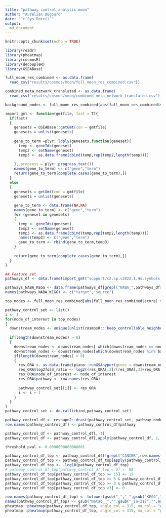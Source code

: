 ```yaml
---
title: "pathway control analysis moon"
author: "Aurelien Dugourd"
date: "`r Sys.Date()`"
output:
  md_document
---
```


```r
knitr::opts_chunk$set(echo = TRUE)
```

```r
library(readr)
library(pheatmap)
library(cosmosR)
library(decoupleR)
library(GSEABase)
```

```r
full_moon_res_combined <- as.data.frame(
  read_csv("results/cosmos/moon/full_moon_res_combined.csv"))

combined_meta_network_translated <- as.data.frame(
  read_csv("results/cosmos/moon/combined_meta_network_translated.csv"))

background_nodes <- full_moon_res_combined[abs(full_moon_res_combined$score) > 1,"source"]
```

```r
import_gmt <- function(gmtfile, fast = T){
  if(fast)
  {
    genesets = GSEABase::getGmt(con = gmtfile)
    genesets = unlist(genesets)
    
    gene_to_term =plyr::ldply(genesets,function(geneset){
      temp <- geneIds(geneset)
      temp2 <- setName(geneset)
      temp3 <- as.data.frame(cbind(temp,rep(temp2,length(temp))))
      
    },.progress = plyr::progress_text())
    names(gene_to_term) <- c("gene","term")
    return(gene_to_term[complete.cases(gene_to_term),])
  }
  else
  {
    genesets = getGmt(con = gmtfile)
    genesets = unlist(genesets)
    
    gene_to_term <- data.frame(NA,NA)
    names(gene_to_term) <- c("gene","term")
    for (geneset in genesets)
    {
      temp <- geneIds(geneset)
      temp2 <- setName(geneset)
      temp3 <- as.data.frame(cbind(temp,rep(temp2,length(temp))))
      names(temp3) <- c("gene","term")
      gene_to_term <- rbind(gene_to_term,temp3)
    }
    
    return(gene_to_term[complete.cases(gene_to_term),])
  }
}

## Feature set
pathways_df <- data.frame(import_gmt("support/c2.cp.v2022.1.Hs.symbols.gmt"))

pathways_NABA_KEGG <- data.frame(pathways_df[grepl("NABA_",pathways_df$term) |  grepl("KEGG_",pathways_df$term),])
names(pathways_NABA_KEGG) <- c("target","source")
```

```r
top_nodes <- full_moon_res_combined[abs(full_moon_res_combined$score) > 2,"source"]

pathway_control_set <- list()
i <- 1
for(node_of_interest in top_nodes)
{
  downstream_nodes <- unique(unlist(cosmosR:::keep_controllable_neighbours(combined_meta_network_translated, n_steps = 2, input_nodes = node_of_interest)[,c(1,2)]))
  
  if(length(downstream_nodes) > 0)
  {
    downstream_nodes <- downstream_nodes[-which(downstream_nodes == node_of_interest)]
    downstream_nodes <- downstream_nodes[which(downstream_nodes %in% background_nodes)]
    if(length(downstream_nodes) > 0)
    {
      res_ORA <- as.data.frame(piano::runGSAhyper(genes = downstream_nodes, universe = background_nodes, gsc = piano::loadGSC(pathways_NABA_KEGG))$resTab)
      res_ORA$log2fold_ratio <- log2((res_ORA[,3]/(res_ORA[,3]+res_ORA[,4])) / (res_ORA[,5]/(res_ORA[,5]+res_ORA[,6])))
      res_ORA$node_of_interest <- node_of_interest
      res_ORA$pathway <- row.names(res_ORA)
  
      pathway_control_set[[i]] <- res_ORA 
      i <- i + 1
    }
  } 
}
pathway_control_set <- do.call(rbind,pathway_control_set)
```

```r
pathway_control_df <- reshape2::dcast(pathway_control_set, pathway~node_of_interest, value.var = "p-value")
row.names(pathway_control_df) <- pathway_control_df$pathway

pathway_control_df <- pathway_control_df[,-1]
pathway_control_df <- pathway_control_df[,apply(pathway_control_df, 2, function(x){min(x) < 0.1})]


```

```r
threshold_pval <- 0.0000000000000001

pathway_control_df_top <- pathway_control_df[!grepl("CANCER",row.names(pathway_control_df)),]
pathway_control_df_top <- pathway_control_df_top[apply(pathway_control_df_top, 1, function(x){min(x) < threshold_pval}),apply(pathway_control_df_top, 2, function(x){min(x) < threshold_pval})]
pathway_control_df_top <- -log10(pathway_control_df_top)
# pathway_control_df_top[pathway_control_df_top < 3] <- NA
pathway_control_df_top[pathway_control_df_top >= 15] <- 15
pathway_control_df_top[pathway_control_df_top >= 8 & pathway_control_df_top < 15] <- 8
pathway_control_df_top[pathway_control_df_top >= 3 & pathway_control_df_top < 8] <- 3
pathway_control_df_top[pathway_control_df_top <3] <- 0

row.names(pathway_control_df_top) <- tolower(gsub("_"," ",gsub("KEGG","",row.names(pathway_control_df_top))))
names(pathway_control_df_top) <- gsub("Metab__","",gsub("_[a-z$]","",names(pathway_control_df_top)))
pheatmap::pheatmap(pathway_control_df_top, angle_col = 315, na_col = "grey", cluster_rows = T, cluster_cols = T, display_numbers = F, number_color = "black", color = colorRampPalette(c("white","red"))(100), treeheight_row = 0, treeheight_col = 0)
pheatmap::pheatmap(pathway_control_df_top, angle_col = 315, na_col = "grey", cluster_rows = T, cluster_cols = T, display_numbers = F, number_color = "black", color = colorRampPalette(c("white","red"))(100), treeheight_row = 0, treeheight_col = 0, filename = "results/cosmos/moon/pathway_control_top.pdf", height = 3, width = 9)
```

```r

```

```r

```

```r

```
